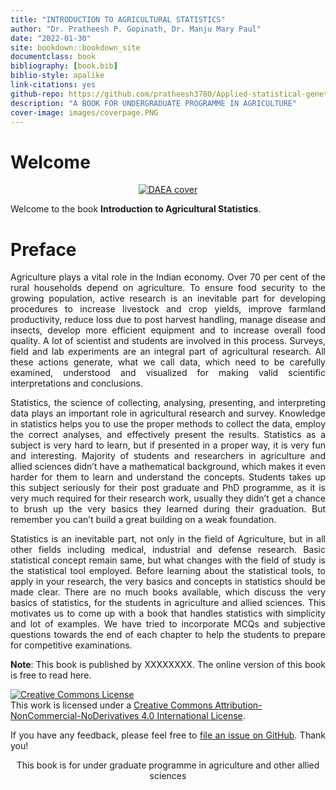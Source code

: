 ---
title: "INTRODUCTION TO AGRICULTURAL STATISTICS"
author: "Dr. Pratheesh P. Gopinath, Dr. Manju Mary Paul"
date: "2022-01-30"
site: bookdown::bookdown_site
documentclass: book
bibliography: [book.bib]
biblio-style: apalike
link-citations: yes
github-repo: https://github.com/pratheesh3780/Applied-statistical-genetics
description: "A BOOK FOR UNDERGRADUATE PROGRAMME IN AGRICULTURE"
cover-image: images/coverpage.PNG
---  
 

# Welcome {-} 
<p style="text-align: center;"><a href="https://coavellayani.kau.in/people/dr-pratheesh-p-gopinath"><img src="images/cover.png" alt="DAEA cover" /></a></p>  
Welcome to the book **Introduction to Agricultural Statistics**.

# Preface {-}  
<p style="text-align: justify;">Agriculture plays a vital role in the Indian economy. Over 70 per cent of the rural households depend on agriculture. To ensure food security to the growing population, active research is an inevitable part for developing procedures to increase livestock and crop yields, improve farmland productivity, reduce loss due to post harvest handling, manage disease and insects, develop more efficient equipment and to increase overall food quality. A lot of scientist and students are involved in this process. Surveys, field and lab experiments are an integral part of agricultural research. All these actions generate, what we call data, which need to be carefully examined, understood and visualized for making valid scientific interpretations and conclusions.</p>

<p style="text-align: justify;">Statistics, the science of collecting, analysing, presenting, and interpreting data plays an important role in agricultural research and survey. Knowledge in statistics helps you to use the proper methods to collect the data, employ the correct analyses, and effectively present the results. Statistics as a subject is very hard to learn, but if presented in a proper way, it is very fun and interesting. Majority of students and researchers in agriculture and allied sciences didn’t have a mathematical background, which makes it even harder for them to learn and understand the concepts. Students takes up this subject seriously for their post graduate and PhD programme, as it is very much required for their research work, usually they didn't get a chance to brush up the very basics they learned during their graduation. But remember you can't build a great building on a weak foundation.</p>  

<p style="text-align: justify;">Statistics is an inevitable part, not only in the field of Agriculture, but in all other fields including medical, industrial and defense research. Basic statistical concept remain same, but what changes with the field of study is the statistical tool employed. Before learning about the statistical tools, to apply in your research, the very basics and concepts in statistics should be made clear. There are no much books available, which discuss the very basics of statistics, for the students in agriculture and allied sciences. This motivates us to come up with a book that handles statistics with simplicity and lot of examples. We have tried to incorporate MCQs and subjective questions towards the end of each chapter to help the students to prepare for competitive examinations.</p>  

<p style="text-align: justify;"> **Note**: This book is published by XXXXXXXX. The online version of this book is free to read here.</p> 
````{=html}
<a rel="license" href="http://creativecommons.org/licenses/by-nc-nd/4.0/"><img alt="Creative Commons License" style="border-width:0" src="https://i.creativecommons.org/l/by-nc-nd/4.0/88x31.png" /></a><br />This work is licensed under a <a rel="license" href="http://creativecommons.org/licenses/by-nc-nd/4.0/">Creative Commons Attribution-NonCommercial-NoDerivatives 4.0 International License</a>.
````
<p style="text-align: justify;">If you have any feedback, please feel free to [file an issue on GitHub](https://github.com/pratheesh3780/basic-statistics). Thank you!</p>  

<p style="text-align: center;">This book is for under graduate programme in agriculture and other allied sciences </p>  





